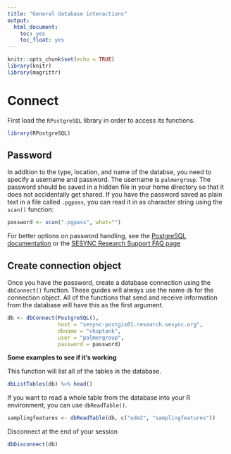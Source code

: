```yaml
---
title: "General database interactions"
output:
  html_document:
    toc: yes
    toc_float: yes
---
```


```r
knitr::opts_chunk$set(echo = TRUE)
library(knitr)
library(magrittr)
```

# Connect

First load the `RPostgreSQL` library in order to access its functions. 

```r
library(RPostgreSQL)
```

## Password

In addition to the type, location, and name of the databse, you need to specify a username and password. The username is `palmergroup`. The password should be saved in a hidden file in your home directory so that it does not accidentally get shared. If you have the password saved as plain text in a file called `.pgpass`, you can read it in as character string using the `scan()` function:

```r
password <- scan(".pgpass", what="")
```

For better options on password handling, see the [PostgreSQL documentation](https://www.postgresql.org/docs/8.1/static/libpq-pgpass.html) or the [SESYNC Research Support FAQ page](https://collab.sesync.org/sites/support/_layouts/15/start.aspx#/Frequently%20Asked%20Questions/Connecting%20RStudio%20Server%20or%20Desktop%20to%20a%20database.aspx)

## Create connection object

Once you have the password, create a database connection using the `dbConnect()` function. These guides will always use the name `db` for the connection object. All of the functions that send and receive information from the database will have this as the first argument. 

```r
db <- dbConnect(PostgreSQL(), 
                host = "sesync-postgis01.research.sesync.org",
                dbname = "choptank", 
                user = "palmergroup",
                password = password)
```

__Some examples to see if it's working__

This function will list all of the tables in the database. 

```r
dbListTables(db) %>% head()
```

If you want to read a whole table from the database into your R environment, you can use `dbReadTable()`. 

```r
samplingfeatures <- dbReadTable(db, c("odm2", "samplingfeatures"))
```

Disconnect at the end of your session

```r
dbDisconnect(db)
```

